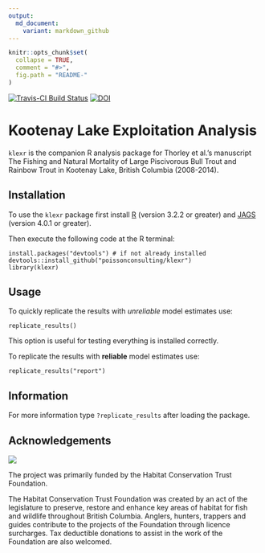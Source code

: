 ```yaml
---
output:
  md_document:
    variant: markdown_github
---
```


<!-- README.md is generated from README.Rmd. Please edit that file -->

```r
knitr::opts_chunk$set(
  collapse = TRUE,
  comment = "#>",
  fig.path = "README-"
)
```

[![Travis-CI Build Status](https://travis-ci.org/poissonconsulting/klexr.svg?branch=master)](https://travis-ci.org/poissonconsulting/klexr)
[![DOI](https://zenodo.org/badge/54237636.svg)](https://zenodo.org/badge/latestdoi/54237636)

# Kootenay Lake Exploitation Analysis

`klexr` is the companion R analysis package for Thorley et al.'s manuscript
The Fishing and Natural Mortality
of Large Piscivorous Bull Trout and Rainbow Trout in Kootenay Lake, British Columbia (2008-2014).

## Installation

To use the `klexr` package first install 
[R](http://cran.r-project.org) (version 3.2.2 or greater) and
[JAGS](http://mcmc-jags.sourceforge.net) (version 4.0.1 or greater).

Then execute the following code at the R terminal:
```
install.packages("devtools") # if not already installed
devtools::install_github("poissonconsulting/klexr")
library(klexr)
```
## Usage

To quickly replicate the results with *unreliable* model estimates use:
```
replicate_results()
```
This option is useful for testing everything is installed correctly.

To replicate the results with **reliable** model estimates use:
```
replicate_results("report")
```

## Information

For more information type `?replicate_results` after loading the package.

Acknowledgements
----------------

![](logos.gif)

The project was primarily funded by the Habitat Conservation Trust Foundation.

The Habitat Conservation Trust Foundation was created by an act of the legislature to preserve, restore and enhance key areas of habitat for fish and wildlife throughout British Columbia. Anglers, hunters, trappers and guides contribute to the projects of the Foundation through licence surcharges. Tax deductible donations to assist in the work of the Foundation are also welcomed.

